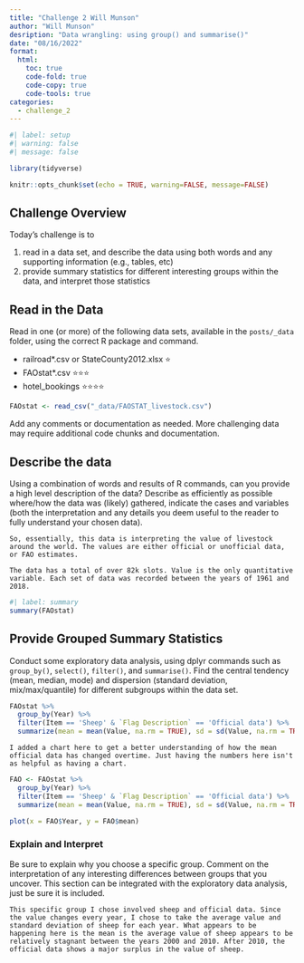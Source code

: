 ```yaml
---
title: "Challenge 2 Will Munson"
author: "Will Munson"
desription: "Data wrangling: using group() and summarise()"
date: "08/16/2022"
format:
  html:
    toc: true
    code-fold: true
    code-copy: true
    code-tools: true
categories:
  - challenge_2
---
```


```r
#| label: setup
#| warning: false
#| message: false

library(tidyverse)

knitr::opts_chunk$set(echo = TRUE, warning=FALSE, message=FALSE)
```

## Challenge Overview

Today's challenge is to

1)  read in a data set, and describe the data using both words and any supporting information (e.g., tables, etc)
2)  provide summary statistics for different interesting groups within the data, and interpret those statistics

## Read in the Data

Read in one (or more) of the following data sets, available in the `posts/_data` folder, using the correct R package and command.

-   railroad\*.csv or StateCounty2012.xlsx ⭐
-   FAOstat\*.csv ⭐⭐⭐
-   hotel_bookings ⭐⭐⭐⭐

```r
FAOstat <- read_csv("_data/FAOSTAT_livestock.csv")
```

Add any comments or documentation as needed. More challenging data may require additional code chunks and documentation.

## Describe the data

Using a combination of words and results of R commands, can you provide a high level description of the data? Describe as efficiently as possible where/how the data was (likely) gathered, indicate the cases and variables (both the interpretation and any details you deem useful to the reader to fully understand your chosen data).

    So, essentially, this data is interpreting the value of livestock around the world. The values are either official or unofficial data, or FAO estimates. 
    
    The data has a total of over 82k slots. Value is the only quantitative variable. Each set of data was recorded between the years of 1961 and 2018. 
```r
#| label: summary
summary(FAOstat)
```

## Provide Grouped Summary Statistics

Conduct some exploratory data analysis, using dplyr commands such as `group_by()`, `select()`, `filter()`, and `summarise()`. Find the central tendency (mean, median, mode) and dispersion (standard deviation, mix/max/quantile) for different subgroups within the data set.

```r
FAOstat %>%
  group_by(Year) %>%
  filter(Item == 'Sheep' & `Flag Description` == 'Official data') %>%
  summarize(mean = mean(Value, na.rm = TRUE), sd = sd(Value, na.rm = TRUE))
```

    I added a chart here to get a better understanding of how the mean official data has changed overtime. Just having the numbers here isn't as helpful as having a chart.
```r
FAO <- FAOstat %>%
  group_by(Year) %>%
  filter(Item == 'Sheep' & `Flag Description` == 'Official data') %>%
  summarize(mean = mean(Value, na.rm = TRUE), sd = sd(Value, na.rm = TRUE))

plot(x = FAO$Year, y = FAO$mean)
```

### Explain and Interpret

Be sure to explain why you choose a specific group. Comment on the interpretation of any interesting differences between groups that you uncover. This section can be integrated with the exploratory data analysis, just be sure it is included.

    This specific group I chose involved sheep and official data. Since the value changes every year, I chose to take the average value and standard deviation of sheep for each year. What appears to be happening here is the mean is the average value of sheep appears to be relatively stagnant between the years 2000 and 2010. After 2010, the official data shows a major surplus in the value of sheep. 
